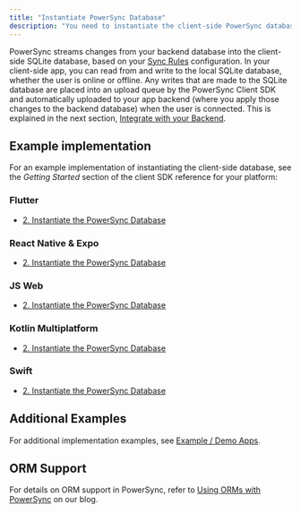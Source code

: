 ```yaml
---
title: "Instantiate PowerSync Database"
description: "You need to instantiate the client-side PowerSync database — this is the core managed local SQLite database."
---
```


PowerSync streams changes from your backend database into the client-side SQLite database, based on your [Sync Rules](/usage/sync-rules) configuration. In your client-side app, you can read from and write to the local SQLite database, whether the user is online or offline. Any writes that are made to the SQLite database are placed into an upload queue by the PowerSync Client SDK and automatically uploaded to your app backend (where you apply those changes to the backend database) when the user is connected. This is explained in the next section, [Integrate with your Backend](/usage/installation/client-side-setup/integrating-with-your-backend).

## Example implementation

For an example implementation of instantiating the client-side database, see the _Getting Started_ section of the client SDK reference for your platform:

### <Icon icon="flutter" iconType="solid" size="24"/> Flutter

* [2\. Instantiate the PowerSync Database](/client-sdk-references/flutter#id-2.-instantiate-the-powersync-database)

### <Icon icon="react" iconType="solid" size="24"/> React Native & Expo

* [2\. Instantiate the PowerSync Database](/client-sdk-references/react-native-and-expo#id-2.-instantiate-the-powersync-database)

### <Icon icon="js" iconType="solid" size="24"/> JS Web

* [2\. Instantiate the PowerSync Database](/client-sdk-references/js-web#id-2.-instantiate-the-powersync-database)

### <Icon icon="code" iconType="solid" size="24"/> Kotlin Multiplatform

* [2\. Instantiate the PowerSync Database](/client-sdk-references/kotlin-multiplatform#id-2.-instantiate-the-powersync-database)

### <Icon icon="swift" iconType="solid" size="24"/> Swift

* [2\. Instantiate the PowerSync Database](/client-sdk-references/swift#id-2.-instantiate-the-powersync-database)

## Additional Examples

For additional implementation examples, see [Example / Demo Apps](/resources/demo-apps-example-projects).

## ORM Support

For details on ORM support in PowerSync, refer to [Using ORMs with PowerSync](https://www.powersync.com/blog/using-orms-with-powersync) on our blog.
